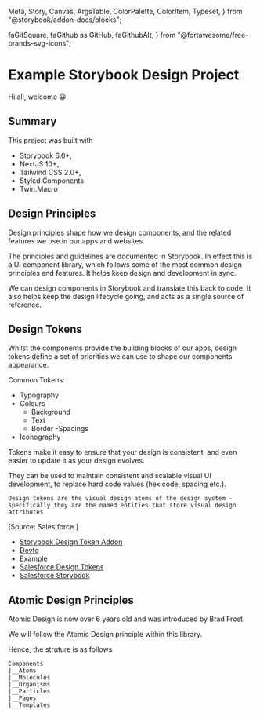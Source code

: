   Meta,
  Story,
  Canvas,
  ArgsTable,
  ColorPalette,
  ColorItem,
  Typeset,
} from "@storybook/addon-docs/blocks";


  faGitSquare,
  faGithub as GitHub,
  faGithubAlt,
} from "@fortawesome/free-brands-svg-icons";

<Meta title="Overview/Welcome" />

# Example Storybook Design Project

Hi all, welcome 😀

## Summary

This project was built with

- Storybook 6.0+,
- NextJS 10+,
- Tailwind CSS 2.0+,
- Styled Components
- Twin.Macro

## Design Principles

Design principles shape how we design components, and the related features we use in our apps and
websites.

The principles and guidelines are documented in Storybook. In effect this is a UI component library,
which follows some of the most common design principles and features. It helps keep design and
development in sync.

We can design components in Storybook and translate this back to code. It also helps keep the design
lifecycle going, and acts as a single source of reference.

## Design Tokens

Whilst the components provide the building blocks of our apps, design tokens define a set of
priorities we can use to shape our components appearance.

Common Tokens:

- Typography
- Colours
  - Background
  - Text
  - Border -Spacings
- Iconography

Tokens make it easy to ensure that your design is consistent, and even easier to update it as your
design evolves.

They can be used to maintain consistent and scalable visual UI development, to replace hard code
values (hex code, spacing etc.).

`Design tokens are the visual design atoms of the design system - specifically they are the named entities that store visual design attributes`

[Source: Sales force ]

- [Storybook Design Token Addon](https://github.com/UX-and-I/storybook-design-token)
- [Devto](https://dev.to/psqrrl/managing-design-tokens-using-storybook-5975)
- [Example](https://storybook-design-token.netlify.app/?path=/story/components--button)
- [Salesforce Design Tokens](https://developer.salesforce.com/docs/atlas.en-us.lightning.meta/lightning/tokens_intro.htm)
- [Salesforce Storybook](https://www.lightningdesignsystem.com/design-tokens/#category-font)

## Atomic Design Principles

Atomic Design is now over 6 years old and was introduced by Brad Frost.

We will follow the Atomic Design principle within this library.

Hence, the struture is as follows

```
Components
|__Atoms
|__Molecules
|__Organisms
|__Particles
|__Pages
|__Templates

```
